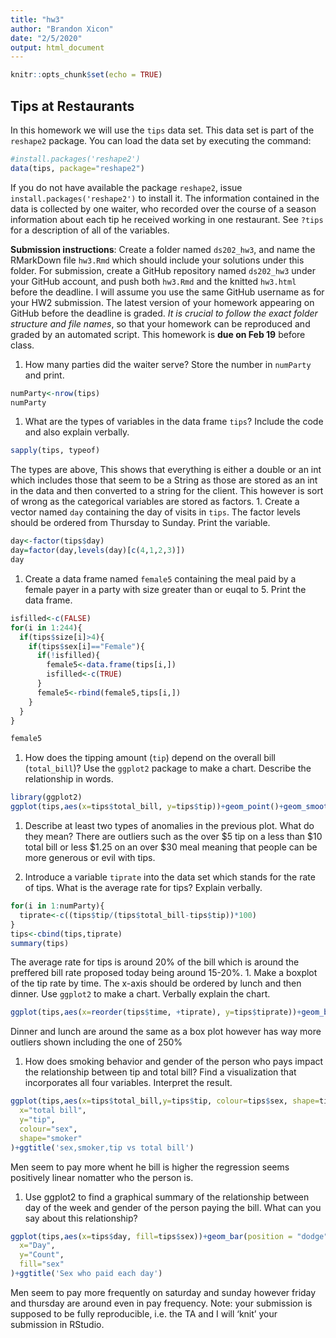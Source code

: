 ```yaml
---
title: "hw3"
author: "Brandon Xicon"
date: "2/5/2020"
output: html_document
---
```

```r
knitr::opts_chunk$set(echo = TRUE)
```

## Tips at Restaurants

In this homework we will use the `tips` data set. This data set is part of the `reshape2` package. You can load the data set by executing the command:
```r
#install.packages('reshape2')
data(tips, package="reshape2")
```
If you do not have available the package `reshape2`, issue `install.packages('reshape2')` to install it. The information contained in the data is collected by one waiter, who recorded over the course of a season information about each tip he received working in one restaurant. See `?tips` for a description of all of the variables. 

**Submission instructions**: Create a folder named `ds202_hw3`, and name the RMarkDown file `hw3.Rmd`  which should include your solutions under this folder. For submission, create a GitHub repository named `ds202_hw3` under your GitHub account, and push both `hw3.Rmd` and the knitted `hw3.html` before the deadline. I will assume you use the same GitHub username as for your HW2 submission. The latest version of your homework appearing on GitHub before the deadline is graded. *It is crucial to follow the exact folder structure and file names*, so that your homework can be reproduced and graded by an automated script. This homework is **due on Feb 19** before class.

1.  How many parties did the waiter serve? Store the number in `numParty` and print. 
```r
numParty<-nrow(tips)
numParty
```
1. What are the types of variables in the data frame `tips`? Include the code and also explain verbally.
```r
sapply(tips, typeof)

```
The types are above, This shows that everything is either a double or an int which includes those that seem to be a String as those are stored as an int in the data and then converted to a string for the client. This however is sort of wrong as the categorical variables are stored as factors. 
1. Create a vector named `day` containing the day of visits in `tips`. The factor levels should be ordered from Thursday to Sunday. Print the variable.
```r
day<-factor(tips$day)
day=factor(day,levels(day)[c(4,1,2,3)])
day
```
1. Create a data frame named `female5` containing the meal paid by a female payer in a party with size greater than or euqal to 5. Print the data frame.
```r
isfilled<-c(FALSE)
for(i in 1:244){
  if(tips$size[i]>4){
    if(tips$sex[i]=="Female"){
      if(!isfilled){
        female5<-data.frame(tips[i,])
        isfilled<-c(TRUE)
      }
      female5<-rbind(female5,tips[i,])
    }
  }
}

female5

```
1. How does the tipping amount (`tip`) depend on the overall bill (`total_bill`)? Use the `ggplot2` package to make a chart. Describe the relationship in words.
```r
library(ggplot2)
ggplot(tips,aes(x=tips$total_bill, y=tips$tip))+geom_point()+geom_smooth(method='lm')+xlab('total Bill ($)')+ylab('tip ($)')+ggtitle('Tips vs Total Bill')
```
1. Describe at least two types of anomalies in the previous plot. What do they mean?
There are outliers such as the over $5 tip on a less than $10 total bill or less $1.25 on an over $30 meal meaning that people can be more generous or evil with tips. 

1. Introduce a variable `tiprate` into the data set which stands for the rate of tips. What is the average rate for tips? Explain verbally. 
```r
for(i in 1:numParty){
  tiprate<-c((tips$tip/(tips$total_bill-tips$tip))*100)
}
tips<-cbind(tips,tiprate)
summary(tips)
```
The average rate for tips is around 20% of the bill which is around the preffered bill rate proposed today being around 15-20%.
1. Make a boxplot of the tip rate by time. The x-axis should be ordered by lunch and then dinner. Use `ggplot2` to make a chart. Verbally explain the chart.
```r

ggplot(tips,aes(x=reorder(tips$time, +tiprate), y=tips$tiprate))+geom_boxplot()+xlab('time')+ylab('tiprate (%)')+ggtitle('tiprate vs time of day')

```
Dinner and lunch are around the same as a box plot however has way more outliers shown including the one of 250%

1. How does smoking behavior and gender of the person who pays impact the relationship between tip and total bill? Find a visualization that incorporates all four variables. Interpret the result.
```r
ggplot(tips,aes(x=tips$total_bill,y=tips$tip, colour=tips$sex, shape=tips$smoker))+geom_point()+labs(
  x="total bill",
  y="tip",
  colour="sex",
  shape="smoker"
)+ggtitle('sex,smoker,tip vs total bill')
```
Men seem to pay more whent he bill is higher the regression seems positively linear nomatter who the person is.

1. Use ggplot2 to find a graphical summary of the relationship between day of the week and gender of the person paying the bill. What can you say about this relationship?
```r
ggplot(tips,aes(x=tips$day, fill=tips$sex))+geom_bar(position = "dodge")+labs(
  x="Day",
  y="Count",
  fill="sex"
)+ggtitle('Sex who paid each day')
```
Men seem to pay more frequently on saturday and sunday however friday and thursday are around even in pay frequency. 
Note: your submission is supposed to be fully reproducible, i.e. the TA and I will 'knit' your submission in RStudio. 
